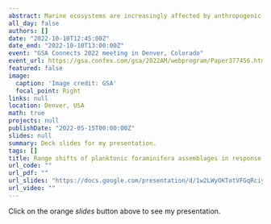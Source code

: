 ```yaml
---
abstract: Marine ecosystems are increasingly affected by anthropogenic climate change. It is unknown whether marine assemblages are able to shift their distributions fast enough to track suitable climate. We investigate the capacity of planktonic assemblages to keep pace with temperature changes using a 700,000 years fossil record of globally ubiquitous available marine zooplankton (2,657 planktonic foraminifera assemblages). By integrating across spatiotemporal scales, we provide powerful insights into faunal responses to a wide variety of climate change. Comparisons with paleoclimate reconstructions show that planktonic foraminifera assemblages are able to track changes in temperature. However, disproportionally large climatic debt is accumulated by assemblages in high latitudes responding to climate warming and assemblages in low latitudes responding to climate cooling. We found that high magnitudes of temperature changes led to large and often irreversible changes, pointing towards the presence of critical tipping points within these marine assemblages. The inability to move ranges fast enough to track shifts in suitable climates led to average range debts up to 554 km. How well assemblages react to climate warming or cooling was dependent on the long-term climatic context. Our observations show that the vulnerability of marine assemblages to climate change may be more extensive than previously anticipated, with planktonic foraminifera assemblages in high latitudes being particularly at risk under anthropogenic climate change.
all_day: false
authors: []
date: "2022-10-10T12:45:00Z"
date_end: "2022-10-10T13:00:00Z"
event: "GSA Connects 2022 meeting in Denver, Colorado"
event_url: https://gsa.confex.com/gsa/2022AM/webprogram/Paper377456.html
featured: false
image: 
  caption: 'Image credit: GSA'
  focal_point: Right
links: null
location: Denver, USA
math: true
projects: null
publishDate: "2022-05-15T00:00:00Z"
slides: null
summary: Deck slides for my presentation.
tags: []
title: Range shifts of planktonic foraminifera assemblages in response to climate change over the past 700,000 years
url_code: ""
url_pdf: ""
url_slides: "https://docs.google.com/presentation/d/1w2LWyOKTotVFGqRciywZCjIb_zywEEcGbsk41qTS0jQ/edit#slide=id.gff786dcb47_2_75"
url_video: ""
---
```



Click on the orange *slides* button above to see my presentation. 
